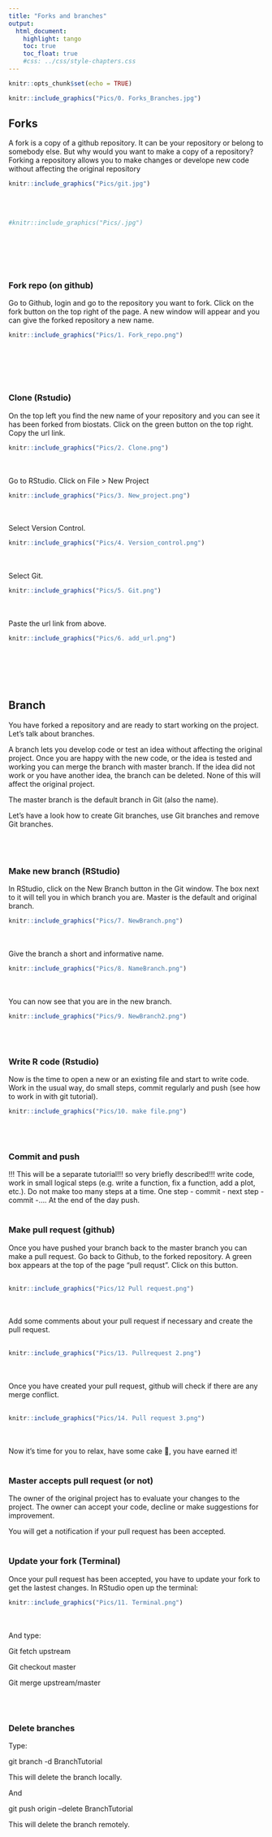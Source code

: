 ```yaml
---
title: "Forks and branches"
output:
  html_document:
    highlight: tango
    toc: true
    toc_float: true
    #css: ../css/style-chapters.css
--- 
```


```r
knitr::opts_chunk$set(echo = TRUE)
```

```r
knitr::include_graphics("Pics/0. Forks_Branches.jpg")
```


## Forks
A fork is a copy of a github repository. It can be your repository or belong to somebody else. But why would you want to make a copy of a repository? Forking a repository allows you to make changes or develope new code without affecting the original repository

```r
knitr::include_graphics("Pics/git.jpg")
```
<br/><br/>

```r
#knitr::include_graphics("Pics/.jpg")
```
<br/><br/>
<br/><br/>

### Fork repo (on github)
Go to Github, login and go to the repository you want to fork. Click on the fork button on the top right of the page. A new window will appear and you can give the forked repository a new name.

```r
knitr::include_graphics("Pics/1. Fork_repo.png")
```
<br/><br/>
<br/><br/>

### Clone (Rstudio)
On the top left you find the new name of your repository and you can see it has been forked from biostats.
Click on the green button on the top right. Copy the url link.
```r
knitr::include_graphics("Pics/2. Clone.png")
```
<br/><br/>
Go to RStudio. Click on File > New Project

```r
knitr::include_graphics("Pics/3. New_project.png")
```
<br/><br/>
Select Version Control.

```r
knitr::include_graphics("Pics/4. Version_control.png")
```
<br/><br/>
Select Git.

```r
knitr::include_graphics("Pics/5. Git.png")
```
<br/><br/>
Paste the url link from above.

```r
knitr::include_graphics("Pics/6. add_url.png")
```
<br/><br/>
<br/><br/>

## Branch
You have forked a repository and are ready to start working on the project. Let's talk about branches.

A branch lets you develop code or test an idea without affecting the original project. Once you are happy with the new code, or the idea is tested and working you can merge the branch with master branch. If the idea did not work or you have another idea, the branch can be deleted. None of this will affect the original project.

The master branch is the default branch in Git (also the name).

Let's have a look how to create Git branches, use Git branches and remove Git branches.
<br/><br/>
<br/><br/>

### Make new branch (RStudio)
In RStudio, click on the New Branch button in the Git window. The box next to it will tell you in which branch you are. Master is the default and original branch.

```r
knitr::include_graphics("Pics/7. NewBranch.png")
```
<br/><br/>
Give the branch a short and informative name.

```r
knitr::include_graphics("Pics/8. NameBranch.png")
```
<br/><br/>
You can now see that you are in the new branch.
```r
knitr::include_graphics("Pics/9. NewBranch2.png")
```
<br/><br/>

### Write R code (Rstudio)
Now is the time to open a new or an existing file and start to write code. Work in the usual way, do small steps, commit regularly and push (see how to work in with git tutorial). 
```r
knitr::include_graphics("Pics/10. make file.png")
```
<br/><br/>

### Commit and push
!!! This will be a separate tutorial!!! so very briefly described!!!
write code, work in small logical steps (e.g. write a function, fix a function, add a plot, etc.). Do not make too many steps at a time. One step - commit - next step - commit -.... At the end of the day push.
<br/><br/>

### Make pull request (github)
Once you have pushed your branch back to the master branch you can make a pull request. Go back to Github, to the forked repository. A green box appears at the top of the page "pull requst". Click on this button.
<br/><br/>
```r
knitr::include_graphics("Pics/12 Pull request.png")
```
<br/><br/>
Add some comments about your pull request if necessary and create the pull request.
<br/><br/>
```r
knitr::include_graphics("Pics/13. Pullrequest 2.png")
```
<br/><br/>
Once you have created your pull request, github will check if there are any merge conflict.
<br/><br/>
```r
knitr::include_graphics("Pics/14. Pull request 3.png")
```
<br/><br/>
Now it's time for you to relax, have some cake 🍰, you have earned it!
<br/><br/>

### Master accepts pull request (or not)
The owner of the original project has to evaluate your changes to the project. The owner can accept your code, decline or make suggestions for improvement.

You will get a notification if your pull request has been accepted.
<br/><br/>

### Update your fork (Terminal)
Once your pull request has been accepted, you have to update your fork to get the lastest changes. In RStudio open up the terminal:
```r
knitr::include_graphics("Pics/11. Terminal.png")
```
<br/><br/>
And type:

Git fetch upstream

Git checkout master

Git merge upstream/master


<br/><br/>

### Delete branches
Type:

git branch -d BranchTutorial

This will delete the branch locally.

And

git push origin --delete BranchTutorial

This will delete the branch remotely.